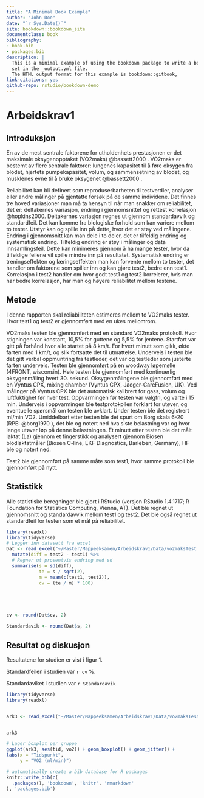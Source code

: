 ```yaml
--- 
title: "A Minimal Book Example"
author: "John Doe"
date: "`r Sys.Date()`"
site: bookdown::bookdown_site
documentclass: book
bibliography:
- book.bib
- packages.bib
description: |
  This is a minimal example of using the bookdown package to write a book.
  set in the _output.yml file.
  The HTML output format for this example is bookdown::gitbook,
link-citations: yes
github-repo: rstudio/bookdown-demo
---
```


# Arbeidskrav1

## Introduksjon

En av de mest sentrale faktorene for utholdenhets prestasjonen er det maksimale oksygenopptaket (VO2maks) @bassett2000 . VO2maks er bestemt av flere sentrale faktorer: lungenes kapasitet til å føre oksygen fra blodet, hjertets pumpekapasitet, volum, og sammensetning av blodet, og musklenes evne til å bruke oksygenet @bassett2000 .

Reliabilitet kan bli definert som reproduserbarheten til testverdier, analyser eller andre målinger på gjentatte forsøk på de samme individene. Det finnes tre hoved variasjoner man må ta hensyn til når man snakker om reliabilitet, det er: deltakernes variasjon, endring i gjennomsnittet og rettest korrelasjon @hopkins2000. Deltakernes variasjon regnes ut gjennom standardavvik og standardfeil. Det kan komme fra biologiske forhold som kan variere mellom to tester. Utstyr kan og spille inn på dette, hvor det er støy ved målingene. Endring i gjennomsnitt kan man dele i to deler, det er tilfeldig endring og systematisk endring. Tilfeldig endring er støy i målinger og data innsamlingsfeil. Dette kan minimeres gjennom å ha mange tester, hvor da tilfeldige feilene vil spille mindre inn på resultatet. Systematisk endring er treningseffekten og læringseffekten man kan forvente mellom to tester, det handler om faktorene som spiller inn og kan gjøre test2, bedre enn test1. Korrelasjon i test2 handler om hvor godt test1 og test2 korrelerer, hvis man har bedre korrelasjon, har man og høyere reliabilitet mellom testene.

## Metode

I denne rapporten skal reliabiliteten estimeres mellom to VO2maks tester. Hvor test1 og test2 er gjennomført med en ukes mellomrom.

VO2maks testen ble gjennomført med en standard VO2maks protokoll. Hvor stigningen var konstant, 10,5% for guttene og 5,5% for jentene. Startfart var gitt på forhånd hvor alle startet på 8 km/t. For hvert minutt som gikk, økte farten med 1 km/t, og slik fortsatte det til utmattelse. Underveis i testen ble det gitt verbal oppmuntring fra testleder, det var og testleder som justerte farten underveis. Testen ble gjennomført på en woodway løpemølle (4FRONT, wisconsin). Hele testen ble gjennomført med kontinuerlig oksygenmåling hvert 30. sekund. Oksygenmålingene ble gjennomført med en Vyntus CPX, mixing chamber (Vyntus CPX, Jaeger-CareFusion, UK). Ved målinger på Vyntus CPX ble det automatisk kalibrert for gass, volum og luftfuktighet før hver test. Oppvarmingen før testen var valgfri, og varte i 15 min. Underveis i oppvarmingen ble testprotokollen forklart for utøver, og eventuelle spørsmål om testen ble avklart. Under testen ble det registrert ml/min VO2. Umiddelbart etter testen ble det spurt om Borg skala 6-20 (RPE: @borg1970 ), det ble og notert ned hva siste belastning var og hvor lenge utøver løp på denne belastningen. Et minutt etter testen ble det målt laktat (La) gjennom et fingerstikk og analysert gjennom Biosen blodlaktatmåler (Biosen C-line, EKF Diagnostics, Barleben, Germany), HF ble og notert ned.

Test2 ble gjennomført på samme måte som test1, hvor samme protokoll ble gjennomført på nytt.


## Statistikk

Alle statistiske beregninger ble gjort i RStudio (versjon RStudio 1.4.1717; R Foundation for Statistics Computing, Vienna, AT). Det ble regnet ut gjennomsnitt og standardavvik mellom test1 og test2. Det ble også regnet ut standardfeil for testen som et mål på reliabilitet.  


```r
library(readxl)
library(tidyverse)
# Legger inn datasett fra excel
Dat <- read_excel("~/Master/Mappeeksamen/Arbeidskrav1/Data/vo2maksTest.xlsx") %>%
  mutate(diff = test2 - test1) %>%
  # Regner ut prosentvis endring med sd
  summarise(s = sd(diff),
            te = s / sqrt(2),
            m = mean(c(test1, test2)),
            cv = (te / m) * 100) 





cv <- round(Dat$cv, 2)

Standardavik <- round(Dat$s, 2)

```

## Resultat og diskusjon

Resultatene for studien er vist i figur 1. 

Standardfeilen i studien var `r cv` %.

Standardaviket i studien var `r Standardavik`

```r


library(tidyverse)
library(readxl)


ark3 <- read_excel("~/Master/Mappeeksamen/Arbeidskrav1/Data/vo2maksTestark2.xlsx")


ark3

# Lager boxplot per gruppe
ggplot(ark3, aes(tid, vo2)) + geom_boxplot() + geom_jitter() +
labs(x = "Tidspunkt",
     y = "VO2 (ml/min)")

```



```r
# automatically create a bib database for R packages
knitr::write_bib(c(
  .packages(), 'bookdown', 'knitr', 'rmarkdown'
), 'packages.bib')
```
